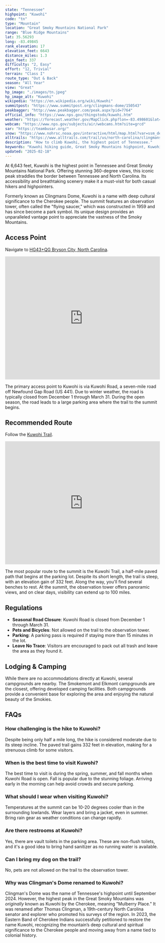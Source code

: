 ```yaml
---
state: "Tennessee"
highpoint: "Kuwohi"
code: "tn"
type: "Mountain"
location: "Great Smoky Mountains National Park"
range: "Blue Ridge Mountains"
lat: 35.56293
long: -83.49845
rank_elevation: 17
elevation_feet: 6643
distance_miles: 1.3
gain_feet: 337
difficulty: "2, Easy"
effort: "12, Trivial"
terrain: "Class I"
route_type: "Out & Back"
season: "All Year"
view: "Great"
hp_image: "./images/tn.jpeg"
hp_image_alt: "Kuwohi"
wikipedia: "https://en.wikipedia.org/wiki/Kuwohi"
summitpost: "https://www.summitpost.org/clingmans-dome/150543"
peakbagger: "http://www.peakbagger.com/peak.aspx?pid=7764"
official_info: "https://www.nps.gov/thingstodo/kuwohi.htm"
weather: "https://forecast.weather.gov/MapClick.php?lon=-83.498601&lat=35.562919"
webcam: "https://www.nps.gov/subjects/air/webcams.htm?site=grcd"
sar: "https://teambusar.org/"
snow: "https://www.nohrsc.noaa.gov/interactive/html/map.html?var=ssm_depth&min_x=-83.5799515534054&min_y=35.4629196166992&max_x=-83.4172560881962&max_y=35.6629196166992&bgvar=dem&shdvar=shading&title=0&width=800&height=450&font=0&lbl=m&palette=0&h_o=0&metric=0&lp=0&no_header=0&snap=1&o7=1&o9=1&o11=1&o13=1"
alltrails: "https://www.alltrails.com/trail/us/north-carolina/clingmans-dome-observation-tower-trail"
description: "How to climb Kuwohi, the highest point of Tennessee."
keywords: "Kuwohi hiking guide, Great Smoky Mountains highpoint, Kuwohi trail information, Kuwohi camping and lodging, Clingmans Dome"
updated: "2025-02-18"
---
```


At 6,643 feet, Kuwohi is the highest point in Tennessee and Great Smoky Mountains National Park. Offering stunning 360-degree views, this iconic peak straddles the border between Tennessee and North Carolina. Its accessibility and breathtaking scenery make it a must-visit for both casual hikers and highpointers.

Formerly known as Clingmans Dome, Kuwohi is a name with deep cultural significance to the Cherokee people. The summit features an observation tower, often called the "flying saucer," which was constructed in 1959 and has since become a park symbol. Its unique design provides an unparalleled vantage point to appreciate the vastness of the Smoky Mountains.

## Access Point
Navigate to <a target="_blank" href="https://maps.app.goo.gl/BFWRPav7JiVFmrXz5">HG43+QG Bryson City, North Carolina</a>.

<iframe src="https://www.google.com/maps/embed?pb=!1m14!1m8!1m3!1d2104.6577599323327!2d-83.49659859781313!3d35.55800965782505!3m2!1i1024!2i768!4f13.1!3m3!1m2!1s0x88594e1ad2e07995%3A0x11a84a5e138be5cf!2sKuwohi%20Trailhead!5e0!3m2!1sen!2sus!4v1738642773313!5m2!1sen!2sus" width="100%" height="400" style="border:0;" allowfullscreen="" loading="lazy" referrerpolicy="no-referrer-when-downgrade"></iframe>

The primary access point to Kuwohi is via Kuwohi Road, a seven-mile road off Newfound Gap Road (US 441). Due to winter weather, the road is typically closed from December 1 through March 31. During the open season, the road leads to a large parking area where the trail to the summit begins.

## Recommended Route
Follow the <a target="_blank" href="https://www.alltrails.com/trail/us/north-carolina/clingmans-dome-observation-tower-trail">Kuwohi Trail</a>.

<iframe class="alltrails" src="https://www.alltrails.com/widget/trail/us/north-carolina/clingmans-dome-observation-tower-trail?scrollZoom=false&elevationDiagram=false&u=i&sh=cmpl5n" width="100%" height="400" frameborder="0" scrolling="no" marginheight="0" marginwidth="0" title="AllTrails: Trail Guides and Maps for Hiking, Camping, and Running"></iframe>

The most popular route to the summit is the Kuwohi Trail, a half-mile paved path that begins at the parking lot. Despite its short length, the trail is steep, with an elevation gain of 332 feet. Along the way, you'll find several benches to rest. At the summit, the observation tower offers panoramic views, and on clear days, visibility can extend up to 100 miles.

## Regulations
- **Seasonal Road Closure**: Kuwohi Road is closed from December 1 through March 31.
- **Pets and Bicycles**: Not allowed on the trail to the observation tower.
- **Parking**: A parking pass is required if staying more than 15 minutes in the lot.
- **Leave No Trace**: Visitors are encouraged to pack out all trash and leave the area as they found it.

## Lodging & Camping
While there are no accommodations directly at Kuwohi, several campgrounds are nearby. The Smokemont and Elkmont campgrounds are the closest, offering developed camping facilities. Both campgrounds provide a convenient base for exploring the area and enjoying the natural beauty of the Smokies.

## FAQs

### How challenging is the hike to Kuwohi?
Despite being only half a mile long, the hike is considered moderate due to its steep incline. The paved trail gains 332 feet in elevation, making for a strenuous climb for some visitors.

### When is the best time to visit Kuwohi?
The best time to visit is during the spring, summer, and fall months when Kuwohi Road is open. Fall is popular due to the stunning foliage. Arriving early in the morning can help avoid crowds and secure parking.

### What should I wear when visiting Kuwohi?
Temperatures at the summit can be 10-20 degrees cooler than in the surrounding lowlands. Wear layers and bring a jacket, even in summer. Bring rain gear as weather conditions can change rapidly.

### Are there restrooms at Kuwohi?
Yes, there are vault toilets in the parking area. These are non-flush toilets, and it's a good idea to bring hand sanitizer as no running water is available.

### Can I bring my dog on the trail?
No, pets are not allowed on the trail to the observation tower.

### Why was Clingman's Dome renamed to Kuwohi?
Clingman's Dome was the name of Tennessee's highpoint until September 2024. However, the highest peak in the Great Smoky Mountains was *originally* known as Kuwohi by the Cherokee, meaning "Mulberry Place." It was renamed after Thomas Clingman, a 19th-century North Carolina senator and explorer who promoted his surveys of the region. In 2023, the Eastern Band of Cherokee Indians successfully petitioned to restore the name Kuwohi, recognizing the mountain’s deep cultural and spiritual significance to the Cherokee people and moving away from a name tied to colonial history.

